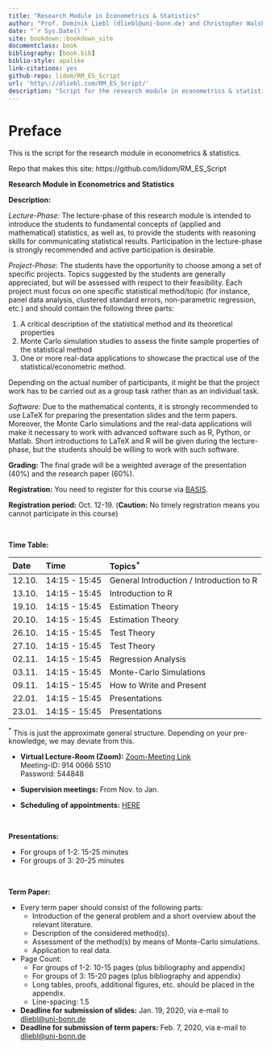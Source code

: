 ```yaml
--- 
title: "Research Module in Econometrics & Statistics"
author: "Prof. Dominik Liebl (dliebl@uni-bonn.de) and Christopher Walsh"
date: "`r Sys.Date()`"
site: bookdown::bookdown_site
documentclass: book
bibliography: [book.bib]
biblio-style: apalike
link-citations: yes
github-repo: lidom/RM_ES_Script
url: 'http\://dliebl.com/RM_ES_Script/'
description: "Script for the research module in econometrics & statistics (University Bonn)."
---
```


# Preface {-}


This is the script for the research module in econometrics & statistics. 


Repo that makes this site: https://github.com/lidom/RM_ES_Script


**Research Module in Econometrics and Statistics** 

**Description:**

*Lecture-Phase:* The lecture-phase of this research module is intended to introduce the students to fundamental concepts of (applied and mathematical) statistics, as well as, to provide the students with reasoning skills for communicating statistical results. Participation in the lecture-phase is strongly recommended and active participation is desirable. 

*Project-Phase:* The students have the opportunity to choose among a set of specific projects. Topics suggested by the students are generally appreciated, but will be assessed with respect to their feasibility. Each project must focus on one specific statistical method/topic (for instance, panel data analysis, clustered standard errors, non-parametric regression, etc.) and should contain the following three parts:

  1. A critical description of the statistical method and its theoretical properties 
  2. Monte Carlo simulation studies to assess the finite sample properties of the statistical method
  3. One or more real-data applications to showcase the practical use of the statistical/econometric method. 

Depending on the actual number of participants, it might be that the project work has to be carried out as a group task rather than as an individual task.

*Software:* Due to the mathematical contents, it is strongly recommended to use LaTeX for preparing the presentation slides and the term papers. Moreover, the Monte Carlo simulations and the real-data applications will make it necessary to work with advanced software such as R, Python, or Matlab. Short introductions to LaTeX and R will be given during the lecture-phase, but the students should be willing to work with such software. 

**Grading:** The final grade will be a weighted average of the presentation (40%) and the  research paper (60%).

**Registration:** You need to register for this course via [BASIS](https://basis.uni-bonn.de/). 

**Registration period:**  Oct. 12-19. (**Caution:** No timely registration means you cannot participate in this course)   


\


**Time Table:**

Date        Time               Topics$^*$
----------  -----------------  ---------------------------------
12.10.      14:15 - 15:45      General Introduction / Introduction to R
13.10.      14:15 - 15:45      Introduction to R
19.10.      14:15 - 15:45      Estimation Theory
20.10.      14:15 - 15:45      Estimation Theory
26.10.      14:15 - 15:45      Test Theory
27.10.      14:15 - 15:45      Test Theory
02.11.      14:15 - 15:45      Regression Analysis
03.11.      14:15 - 15:45      Monte-Carlo Simulations
09.11.      14:15 - 15:45      How to Write and Present
22.01.      14:15 - 15:45      Presentations
23.01.      14:15 - 15:45      Presentations

$^*$ This is just the approximate general structure. Depending on your pre-knowledge, we may deviate from this.


- **Virtual Lecture-Room (Zoom):** [Zoom-Meeting Link](https://uni-bonn.zoom.us/j/91400665510?pwd=RUl5NW9mMjcyQlk2VkRGbXFrSmJlQT09) \
Meeting-ID: 914 0066 5510\
Password: 544848

- **Supervision meetings:** From Nov. to Jan. 
- **Scheduling of appointments:** [HERE](https://docs.google.com/spreadsheets/d/1clb0ple3GaRlwod5JOKK84A996p1BKNMSs32JrqBZ_A/edit?usp=sharing)


\


**Presentations:**

* For groups of 1-2: 15-25 minutes
* For groups of   3: 20-25 minutes


\


**Term Paper:**

* Every term paper should consist of the following parts:
    * Introduction of the general problem and a short overview about the relevant literature.
    * Description of the considered method(s).
    * Assessment of the method(s) by means of Monte-Carlo simulations.
    * Application to real data.
* Page Count:
    * For groups of 1-2: 10-15 pages (plus bibliography and appendix)
    * For groups of 3: 15-20 pages (plus bibliography and appendix)
    * Long tables, proofs, additional figures, etc. should be placed in the appendix.
    * Line-spacing: 1.5
    
* **Deadline for submission of slides:** Jan. 19, 2020, via e-mail to [dliebl@uni-bonn.de](mailto:dliebl@uni-bonn.de)    
* **Deadline for submission of term papers:** Feb. 7, 2020, via e-mail to [dliebl@uni-bonn.de](mailto:dliebl@uni-bonn.de)





